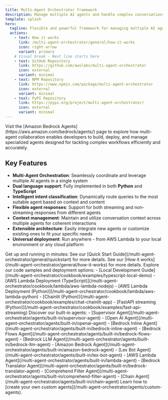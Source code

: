 ```yaml
---
title: Multi-Agent Orchestrator framework
description: Manage multiple AI agents and handle complex conversations
template: splash
hero:
  tagline: Flexible and powerful framework for managing multiple AI agents and handling complex conversations 🤖🚀
  actions:
    - text: How it works
      link: /multi-agent-orchestrator/general/how-it-works
      icon: right-arrow
      variant: primary
    # Visual break - Next line starts here
    - text: GitHub Repository
      link: https://github.com/awslabs/multi-agent-orchestrator
      icon: external
      variant: minimal
    - text: NPM Repository
      link: https://www.npmjs.com/package/multi-agent-orchestrator
      icon: external
      variant: minimal
    - text: PyPI Repository
      link: https://pypi.org/project/multi-agent-orchestrator/
      icon: external
      variant: minimal
---
```



<Card title="Looking for details on Amazon Bedrock’s multi-agent collaboration capability announced during Matt Garman's keynote at re:Invent 2024?">
Visit the [Amazon Bedrock Agents](https://aws.amazon.com/bedrock/agents/) page to explore how multi-agent collaboration enables developers to build, deploy, and manage specialized agents designed for tackling complex workflows efficiently and accurately.
</Card>



## Key Features

- **Multi-Agent Orchestration**: Seamlessly coordinate and leverage multiple AI agents in a single system
- **Dual language support**: Fully implemented in both **Python** and **TypeScript**
- **Intelligent intent classification**: Dynamically route queries to the most suitable agent based on context and content
- **Flexible agent responses**: Support for both streaming and non-streaming responses from different agents
- **Context management**: Maintain and utilize conversation context across multiple agents for coherent interactions
- **Extensible architecture**: Easily integrate new agents or customize existing ones to fit your specific needs
- **Universal deployment**: Run anywhere - from AWS Lambda to your local environment or any cloud platform




<CardGrid>
  <Card title="Quick Installation" icon="rocket">
    Get up and running in minutes:
    See our [Quick Start Guide](/multi-agent-orchestrator/general/quickstart) for more details.
  </Card>
  <Card title="How it works" icon="rocket">
    See our [How it works](/multi-agent-orchestrator/general/how-it-works) for more details.
  </Card>
  <Card title="Code Samples & Deployment" icon="rocket">
    Explore our code samples and deployment options:
    - [Local Development Guide](/multi-agent-orchestrator/cookbook/examples/typescript-local-demo)
    - [AWS Lambda Deployment (TypeScript)](/multi-agent-orchestrator/cookbook/lambda/aws-lambda-nodejs)
    - [AWS Lambda Deployment (Python)](/multi-agent-orchestrator/cookbook/lambda/aws-lambda-python)
    - [Chainlit (Python)](/multi-agent-orchestrator/cookbook/examples/chat-chainlit-app)
    - [FastAPI streaming (Python)](/multi-agent-orchestrator/cookbook/examples/fast-api-streaming)
  </Card>
  <Card title="Powerful Agents" icon="puzzle">
    Discover our built-in agents:
    - <Badge text="New" variant="note" size="small"/>[Supervisor Agent](/multi-agent-orchestrator/agents/built-in/supervisor-agent)
    - <Badge text="New" variant="note" size="small"/>[Open AI Agent](/multi-agent-orchestrator/agents/built-in/openai-agent)
    - <Badge text="New" variant="note" size="small"/>[Bedrock Inline Agent](/multi-agent-orchestrator/agents/built-in/bedrock-inline-agent)
    - <Badge text="New" variant="note" size="small"/>[Bedrock Flows Agent](/multi-agent-orchestrator/agents/built-in/bedrock-flows-agent)
    - [Bedrock LLM Agent](/multi-agent-orchestrator/agents/built-in/bedrock-llm-agent)
    - [Amazon Bedrock Agent](/multi-agent-orchestrator/agents/built-in/amazon-bedrock-agent)
    - [Lex Bot Agent](/multi-agent-orchestrator/agents/built-in/lex-bot-agent)
    - [AWS Lambda Agent](/multi-agent-orchestrator/agents/built-in/lambda-agent)
    - [Bedrock Translator Agent](/multi-agent-orchestrator/agents/built-in/bedrock-translator-agent)
    - [Comprehend Filter Agent](/multi-agent-orchestrator/agents/built-in/comprehend-filter-agent)
    - [Chain Agent](/multi-agent-orchestrator/agents/built-in/chain-agent)
    Learn how to [create your own custom agents](/multi-agent-orchestrator/agents/custom-agents).
  </Card>
</CardGrid>

